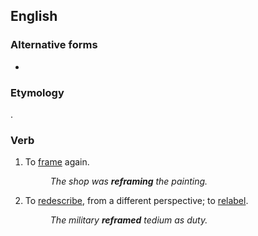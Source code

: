 {{also|re-frame}}

==English==

===Alternative forms===
* {{l|en|re-frame}}

===Etymology===
{{prefix|re|frame|lang=en}}.

===Verb===
{{en-verb|refram}}

# To [[frame]] again.
#: ''The shop was '''reframing''' the painting.''
# To [[redescribe]], from a different perspective; to [[relabel]].
#: ''The military '''reframed''' tedium as duty.''